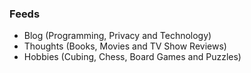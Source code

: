 
<Head title="Feeds" />

### Feeds

- <Link to="/blog/rss.xml">Blog</Link> (Programming, Privacy and Technology)
- <Link to="/thoughts/rss.xml">Thoughts</Link> (Books, Movies and TV Show Reviews)
- <Link to="/hobbies/rss.xml">Hobbies</Link> (Cubing, Chess, Board Games and Puzzles)